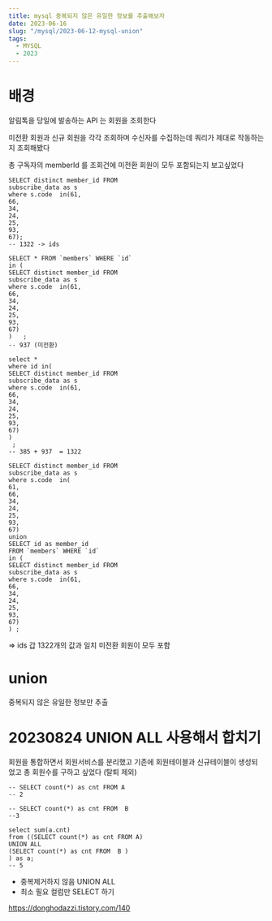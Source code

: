 ```yaml
---
title: mysql 중복되지 않은 유일한 정보를 추출해보자
date: 2023-06-16
slug: "/mysql/2023-06-12-mysql-union"
tags:
  - MYSQL
  - 2023
---
```

# 배경
알림톡을 당일에 발송하는 API 는 회원을 조회한다

미전환 회원과 신규 회원을 각각 조회하며
수신자를 수집하는데
쿼리가 제대로 작동하는지 조회해봤다

총 구독자의 memberId 를 조회건에
미전환 회원이 모두 포함되는지 보고싶었다
```
SELECT distinct member_id FROM
subscribe_data as s
where s.code  in(61,
66,
34,
24,
25,
93,
67);
-- 1322 -> ids
```

```
SELECT * FROM `members` WHERE `id`
in (
SELECT distinct member_id FROM
subscribe_data as s
where s.code  in(61,
66,
34,
24,
25,
93,
67)
)   ;
-- 937 (미전환)
```


```
select *
where id in(
SELECT distinct member_id FROM
subscribe_data as s
where s.code  in(61,
66,
34,
24,
25,
93,
67)
)
 ;
-- 385 + 937  = 1322
```


```
SELECT distinct member_id FROM
subscribe_data as s
where s.code  in(
61,
66,
34,
24,
25,
93,
67)
union
SELECT id as member_id
FROM `members` WHERE `id`
in (
SELECT distinct member_id FROM
subscribe_data as s
where s.code  in(61,
66,
34,
24,
25,
93,
67)
) ;
```
=> ids 갑 1322개의 값과 일치 미전환 회원이 모두 포함

# union
중복되지 않은 유일한 정보만 추출



# 20230824 UNION ALL 사용해서 합치기

회원을 통합하면서 회원서비스를 분리했고 기존에 회원테이블과 신규테이블이 생성되었고
총 회원수를 구하고 싶었다 (탈퇴 제외)
```
-- SELECT count(*) as cnt FROM A
-- 2

-- SELECT count(*) as cnt FROM  B
--3

select sum(a.cnt)
from ((SELECT count(*) as cnt FROM A)
UNION ALL
(SELECT count(*) as cnt FROM  B )
) as a;
-- 5
```
* 중복제거하지 않음 UNION ALL
* 최소 필요 컬럼만 SELECT 하기

https://donghodazzi.tistory.com/140